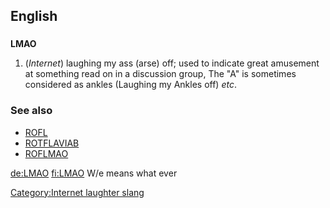 ==English==

==={{initialism}}===
[[Category:Internet laughter slang]]
'''LMAO'''

#(''Internet'') laughing my ass (arse) off; used to indicate great amusement at something read on in a discussion group, The "A" is sometimes considered as ankles (Laughing my Ankles off) ''etc''.

===See also===
*[[ROFL]]
*[[ROTFLAVIAB]]
*[[ROFLMAO]]

[[de:LMAO]]
[[fi:LMAO]]
W/e
means what ever